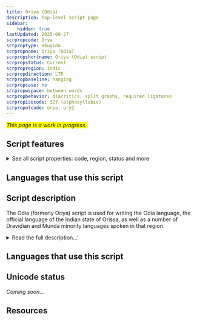 ```yaml
---
title: Oriya (Odia)
description: Top-level script page
sidebar:
    hidden: true
lastUpdated: 2025-08-27
scrpropcode: Orya
scrproptype: abugida
scrpropname: Oriya (Odia)
scrpropshortname: Oriya (Odia) script
scrpropstatus: Current
scrpropregion: Indic
scrpropdirection: LTR
scrpropbaseline: hanging
scrpropcase: no
scrpropwspace: between words
scrpropbehavior: diacritics, split graphs, required ligatures
scrpropisocode: 327 (alphasyllabic)
scrpropotcode: orya, ory2
---
```


<span style='background-color:yellow'>_This page is a work in progress._</span>


## Script features

<details>
<summary> See all script properties: code, region, status and more</summary>
<ScriptInfo />
</details>

## Languages that use this script

<WsList script='Orya' wsMax='5' />

## Script description

The Odia (formerly Oriya) script is used for writing the Odia language, the official language of the Indian state of Orissa, as well as a number of Dravidian and Munda minority languages spoken in that region.

<details>
<summary>Read the full description...'</summary>It is also used in Orissa for transcribing Sanskrit texts. The earliest inscriptions in the Odia language have been dated to 1051 AD, written in the Kalinga script from which modern Odia writing is derived.

Like the other Brahmic scripts used in India, the Odia script is written from left to right and is based on the orthographic syllable called _akṣara_. An _akṣara_ represents either a lone vowel or a consonant with a vowel attached. Each vowel sound can be written with one of two letters; used at the beginning of a word it is written with an independent vowel letter, but when it follows a consonant it is written with a dependent vowel diacritic which attaches above, below, beside or flanking both sides of the consonant letter. Consonant letters inherently contain a following [ɔ] vowel (transcribed _a_) unless they are modified with a vowel diacritic indicating a different vowel, or a _halanta_ symbol silencing the vowel entirely.

Consonant clusters can be written in several ways. Some combinations use a special non-decomposable ligature, or _conjunct_, for example _jnya_. Others are written using the _halanta_ symbol to silence the vowel in the first member of the cluster. Alternatively, clusters can be written using half- or joining forms of all but one letter in the cluster. In some cases the first member is reduced to a half-form and attached to the second, for example in the cluster _dbha_; in other cases the second member is reduced and attached to the first, as in _dgha_. The orthographic syllable does not necessarily correspond to the phonological syllable in words containing consonant clusters.

<span style='color: red'>_Missing image: OriyaConjuncts.png_</span>

Ligatures composed of an independent vowel and a consonant are generally not used, with the exception of the letter _wa_ which is a combination of _o_ and _ba_ and is sometimes used for writing the sound [w] in loan words.

The script is largely phonetic, that is, the pronunciation of a word can be deduced from its spelling, but there are a few phonological processes that alter the sound of a written letter. For example, the letters _da_ and _d<sup>h</sup>a_ are pronounced as [ɽ] [ɽ<sup>h</sup>] respectively when used between two vowels. A subscript dot is often written below the letter to indicate this change. So the word 'Odia' is written _o_ + (_da_ + _dot_ + _i diacritic_) + _a_.

<span style='color: red'>_Missing image: OriyaOriya.png_</span>

As with many of the Brahmic scripts, the _anusvara_ symbol can be used to indicate a nasal pronounced at the same place of articulation as the following stop, as in the cluster [ŋkɔ], when written _anusvara_ + _ka_. However, these clusters can also be written using special conjunct letters; a distinct letter also exists for representing the sound [ŋkɔ].

There is one script-specific punctuation mark, _isshar_, which is used before the name of a person who is deceased.
</details>

## Languages that use this script

<WsList script='Orya' wsMax='5' />

## Unicode status

_Coming soon..._

## Resources

<ScriptResources detailSummary='seemore' />

